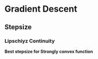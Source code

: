 # Gradient Descent

## Stepsize

### Lipschiyz Continuity

**Best stepsize for Strongly convex function**